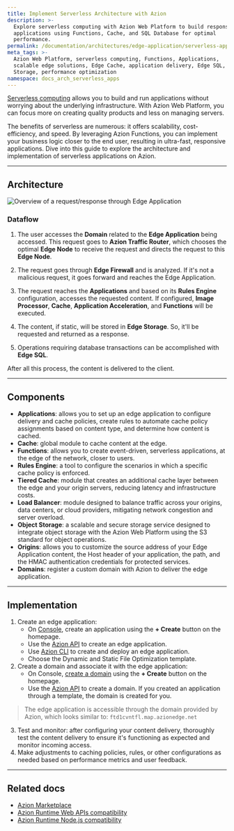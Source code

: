 ```yaml
---
title: Implement Serverless Architecture with Azion
description: >-
  Explore serverless computing with Azion Web Platform to build responsive
  applications using Functions, Cache, and SQL Database for optimal
  performance.
permalink: /documentation/architectures/edge-application/serverless-applications/
meta_tags: >-
  Azion Web Platform, serverless computing, Functions, Applications,
  scalable edge solutions, Edge Cache, application delivery, Edge SQL, Edge
  Storage, performance optimization
namespace: docs_arch_serverless_apps
---
```


[Serverless computing](https://www.azion.com/en/solutions/serverless-applications/) allows you to build and run applications without worrying about the underlying infrastructure. With Azion Web Platform, you can focus more on creating quality products and less on managing servers.

The benefits of serverless are numerous: it offers scalability, cost-efficiency, and speed. By leveraging Azion Functions, you can implement your business logic closer to the end user, resulting in ultra-fast, responsive applications. Dive into this guide to explore the architecture and implementation of serverless applications on Azion.

---

## Architecture

![Overview of a request/response through Edge Application](/assets/docs/images/uploads/serverless-apps.png)


### Dataflow

1. The user accesses the **Domain** related to the **Edge Application** being accessed. This request goes to **Azion Traffic Router**, which chooses the optimal **Edge Node** to receive the request and directs the request to this **Edge Node**.

2. The request goes through **Edge Firewall** and is analyzed. If it's not a malicious request, it goes forward and reaches the Edge Application.

3. The request reaches the **Applications** and based on its **Rules Engine** configuration, accesses the requested content. If configured, **Image Processor**, **Cache**, **Application Acceleration**, and **Functions** will be executed.

4. The content, if static, will be stored in **Edge Storage**. So, it'll be requested and returned as a response.

5. Operations requiring database transactions can be accomplished with **Edge SQL**.

After all this process, the content is delivered to the client.

---

## Components
- **Applications**: allows you to set up an edge application to configure delivery and cache policies, create rules to automate cache policy assignments based on content type, and determine how content is cached.
- **Cache**: global module to cache content at the edge.
- **Functions**: allows you to create event-driven, serverless applications, at the edge of the network, closer to users.
- **Rules Engine**: a tool to configure the scenarios in which a specific cache policy is enforced.
- **Tiered Cache**: module that creates an additional cache layer between the edge and your origin servers, reducing latency and infrastructure costs. 
- **Load Balancer**: module designed to balance traffic across your origins, data centers, or cloud providers, mitigating network congestion and server overload.
- **Object Storage**: a scalable and secure storage service designed to integrate object storage with the Azion Web Platform using the S3 standard for object operations.
- **Origins**:  allows you to customize the source address of your Edge Application content, the Host header of your application, the path, and the HMAC authentication credentials for protected services.
- **Domains**: register a custom domain with Azion to deliver the edge application.

---

## Implementation

1. Create an edge application:
    - On [Console](https://console.azion.com), create an application using the **+ Create** button on the homepage.
    - Use the [Azion API](https://api.azion.com/#9c61e0fd-e7aa-4a5f-b29e-7f9d71b98d5f) to create an edge application.
    - Use [Azion CLI](/en/documentation/products/azion-cli/overview/) to create and deploy an edge application.
    - Choose the Dynamic and Static File Optimization template.
2. Create a domain and associate it with the edge application: 
    - On Console, [create a domain](/en/documentation/products/guides/configure-a-domain/) using the **+ Create** button on the homepage.
    - Use the [Azion API](https://api.azion.com/#a258eabc-b419-47e6-be68-45c2ce0150dd) to create a domain.
 If you created an application through a template, the domain is created for you.
> The edge application is accessible through the domain provided by Azion, which looks similar to: `ftd1cvntfl.map.azionedge.net` 
3. Test and monitor: after configuring your content delivery, thoroughly test the content delivery to ensure it's functioning as expected and monitor incoming access.
4. Make adjustments to caching policies, rules, or other configurations as needed based on performance metrics and user feedback.

---

## Related docs

- [Azion Marketplace](/en/documentation/products/marketplace/)
- [Azion Runtime Web APIs compatibility](/en/documentation/products/devtools/azion-edge-runtime/frameworks-compatibility/)
- [Azion Runtime Node.js compatibility](/en/documentation/products/azion-edge-runtime/compatibility/node/)
